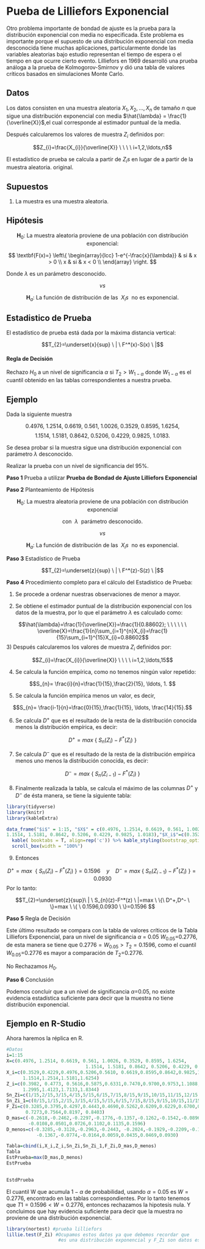 # Pueba de Lilliefors Exponencial 

Otro problema importante de bondad de ajuste es la prueba para la distribución exponencial con media no especificada. Este problema es importante porque el supuesto de una distribución exponencial con media desconocida tiene muchas aplicaciones, particularmente donde las variables aleatorias bajo estudio representan el tiempo de espera o el tiempo en que ocurre cierto evento. 
Lilliefors en 1969 desarrolló una prueba análoga a la prueba de Kolmogorov-Smirnov y dió una tabla de valores críticos basados en simulaciones Monte Carlo. 

## Datos

Los datos consisten en una muestra aleatoria $X_{1},X_{2},\ldots,X_{n}$ de tamaño $n$ que sigue una distribución exponencial con media $\hat{\lambda} = \frac{1}{\overline{X}}$,el cual corresponde al estimador puntual de la media.

Después calcularemos los valores de muestra $Z_{i}$ definidos por:

$$Z_{i}=\frac{X_{i}}{\overline{X}} \ \ \ \ i=1,2,\ldots,n$$

El estadístico de prueba se calcula a partir de $Z_{i}s$ en lugar de a partir de la muestra aleatoria. original.

## Supuestos

1) La muestra es una muestra aleatoria.

## Hipótesis

$$\textbf{H}_0: \ \mbox{La muestra aleatoria proviene de una población con distribución exponencial:}$$

$$
\textbf{F(x)=} \left\{
\begin{array}{lcc}
1-e^{-\frac{x}{\lambda}} & si & x > 0 \\
x & si &  x < 0 \\
\end{array}
\right.
$$

Donde $\lambda$ es un parámetro desconocido.

$$vs$$

$$\textbf{H}_a: \ \mbox{La función de distribución de las} \ \  X_{i}s \ \  \mbox{no es exponencial.}$$


## Estadistico de Prueba

El estadístico de prueba está dada por la máxima distancia vertical:

$$T_{2}=\underset{x}{sup} \ | \ F^*(x)-S(x) \ |$$

#### Regla de Decisión {-}

Rechazo $H_0$ a un nivel de significancia $\alpha$ si $T_{2}> W_{1-\alpha}$ donde $W_{1-\alpha}$ es el cuantil obtenido en las tablas correspondientes a nuestra prueba.


## Ejemplo

Dada la siguiente muestra

$$0.4976,\ 1.2514,\ 0.6619,\ 0.561,\ 1.0026,\ 0.3529,\ 0.8595,\ 1.6254,$$
$$1.1514,\ 1.5181,\ 0.8642,\ 0.5206,\ 0.4229,\ 0.9825,\ 1.0183.$$

Se desea probar si la muestra sigue una distribución exponencial con parámetro $\lambda$ desconocido.

Realizar la prueba con un nivel de significancia del $95\%$.


**Paso 1** Prueba a utilizar **Prueba de Bondad de Ajuste Lilliefors Exponencial**

**Paso 2** Planteamiento de Hipótesis

$$\textbf{H}_0: \ \mbox{La muestra aleatoria proviene de una población con distribución exponencial}$$

$$\mbox{con} \ \  \lambda \ \  \mbox{parámetro desconocido.}$$

$$vs$$

$$\textbf{H}_a: \ \mbox{La función de distribución de las} \ \  X_{i}s \ \  \mbox{no es exponencial.}$$


**Paso 3** Estadístico de Prueba

$$T_{2}=\underset{z}{sup} \ | \ F^*(z)-S(z) \ |$$

**Paso 4** Procedimiento completo para el cálculo del Estadístico de Prueba:

1) Se procede a ordenar nuestras observaciones de menor a mayor.

2) Se obtiene el estimador puntual de la distribución exponencial con los datos de la muestra, por lo que el parámetro $\lambda$ es calculado como:

$$\hat{\lambda}=\frac{1}{\overline{X}}=\frac{1}{0.88602}; \ \ \ \ \ \  \overline{X}=\frac{1}{n}\sum_{i=1}^{n}X_{i}=\frac{1}{15}\sum_{i=1}^{15}X_{i}=0.88602$$
3) Después calcularemos los valores de muestra $Z_{i}$ definidos por:

$$Z_{i}=\frac{X_{i}}{\overline{X}} \ \ \ \ i=1,2,\ldots,15$$

4) Se calcula la función empírica, como no tenemos ningún valor repetido:

$$S_{n}= \frac{i}{n}=\frac{1}{15},\frac{2}{15}, \ldots, 1. $$


5) Se calcula la función empírica menos un valor, es decir,

$$S_{n}= \frac{i-1}{n}=\frac{0}{15},\frac{1}{15}, \ldots, \frac{14}{15}.$$

6) Se calcula $D^+$ que es el resultado de la resta de la distribución conocida menos la  distribución empírica, es decir:


$$D^+= max \ \{ \ S_{n}(Z_{i})-F^*(Z_{i}) \ \}$$


7) Se calcula $D^-$ que es el resultado de la resta de la distribución empírica menos uno menos la distribución conocida, es decir:


$$D^-= max \  \{\ S_{n}(Z_{i-1})-F^*(Z_{i}) \ \}$$

8) Finalmente realizada la tabla, se calcula el máximo de las columnas $D^+$ y $D^-$ de ésta manera, se tiene la siguiente tabla:

```{r echo=FALSE,warning=FALSE,message=FALSE}
library(tidyverse)
library(knitr)
library(kableExtra)

data_frame("$i$" = 1:15, "$X$" = c(0.4976, 1.2514, 0.6619, 0.561, 1.0026, 0.3529, 0.8595, 1.6254,
1.1514, 1.5181, 0.8642, 0.5206, 0.4229, 0.9825, 1.0183),"$X_i$"=c(0.3529,0.4229,0.4976,0.5206,0.5610, 0.6619,0.8595,0.8642,0.9825,1.0026,1.0183,1.1514,1.2514,1.5181,1.6254),"$Z_i=\\frac{X_i}{\\bar{x}}$"=c(0.3982, 0.4773, 0.5616,0.5875,0.6331,0.7470,0.9700,0.9753,1.1088,1.1315,1.1492,1.2995,1.4123,1.7133,1.8344), "$S_n(Z_i)$"=c(1/15,2/15,3/15,4/15,5/15,6/15,7/15,8/15,9/15,10/15,11/15,12/15,13/15,14/15,1), "$S_n(Z_{i-1})$"=c(0/15,1/15,2/15,3/15,4/15,5/15,6/15,7/15,8/15,9/15,10/15,11/15,12/15,13/15,14/15),"$F^*(Z_i)$"=c(0.3285,0.3795,0.4297,0.4443,0.4690,0.5262,0.6209,0.6229,0.6700,0.6774,0.6831,0.7273,0.7564,0.8197, 0.8403),"$D^+=S_n(Z_i)-F^*(Z_i)$"=c(-0.2618,-0.2462,-0.2297,-0.1776,-0.1357,-0.1262,-0.1542,-0.0896,-0.0700, -0.0108,0.0501,0.0726,0.1102,0.1135,0.1596),"$D^-=S_n(Z_{i-1})-F^*(Z_i)$"=c(-0.3285,-0.3128,-0.2963,-0.2443, -0.2024,-0.1929,-0.2209,-0.1562,-0.1367,-0.0774,-0.0164,0.0059,0.0435,0.0469,0.0930)) %>% 
  kable( booktabs = T, align=rep('c')) %>% kable_styling(bootstrap_options = "striped", full_width = F) %>%
  scroll_box(width = "100%")
```

9) Entonces 

$$ D^+= max \ \  \{\ S_{n}(Z_{i})-F^*(Z_{i}) \ \}= 0.1596 \ \ \ \ y\ \ \ \ D^-= max\  \{ \ S_{n}(Z_{i-1})-F^*(Z_{i}) \ \}=0.0930 $$
Por lo tanto:

$$T_{2}=\underset{z}{sup}\ | \ S_{n}(z)-F^*(z) \ |=max \ \{\ D^+,D^- \ \}=max \ \{ \ 0.1596,0.0930 \ \}=0.1596 $$

**Paso 5** Regla de Decisión

Este último resultado se compara con la tabla de valores críticos de la Tabla Lilliefors Exponencial, para un nivel de significancia $\alpha$ = 0.05 $W_{0.05}$=0.2776, de esta manera se tiene que $0.2776 = W_{0.05} > T_{2} = 0.1596$, como el cuantil $W_{0.05}$=0.2776 es mayor a comparación de $T_{2}$=0.2776.

No Rechazamos $H_0$.

**Paso 6** Conclusión

Podemos concluir que a un nivel de significancia $\alpha$=0.05, no existe evidencia estadística suficiente para decir que la muestra no tiene distribución exponencial.


## Ejemplo en R-Studio

Ahora haremos la réplica en R.

```{r}
#Datos
i=1:15
X=c(0.4976, 1.2514, 0.6619, 0.561, 1.0026, 0.3529, 0.8595, 1.6254,
                             1.1514, 1.5181, 0.8642, 0.5206, 0.4229, 0.9825, 1.0183)
X_i=c(0.3529,0.4229,0.4976,0.5206,0.5610, 0.6619,0.8595,0.8642,0.9825,1.0026,1.0183,
      1.1514,1.2514,1.5181,1.6254)
Z_i=c(0.3982, 0.4773, 0.5616,0.5875,0.6331,0.7470,0.9700,0.9753,1.1088,1.1315,1.1492,
      1.2995,1.4123,1.7133,1.8344) 
Sn_Zi=c(1/15,2/15,3/15,4/15,5/15,6/15,7/15,8/15,9/15,10/15,11/15,12/15,13/15,14/15,1)
Sn_Zi_1=c(0/15,1/15,2/15,3/15,4/15,5/15,6/15,7/15,8/15,9/15,10/15,11/15,12/15,13/15,14/15)
F_Zi=c(0.3285,0.3795,0.4297,0.4443,0.4690,0.5262,0.6209,0.6229,0.6700,0.6774,0.6831,
       0.7273,0.7564,0.8197, 0.8403)
D_mas=c(-0.2618,-0.2462,-0.2297,-0.1776,-0.1357,-0.1262,-0.1542,-0.0896,-0.0700,
        -0.0108,0.0501,0.0726,0.1102,0.1135,0.1596)
D_menos=c(-0.3285,-0.3128,-0.2963,-0.2443, -0.2024,-0.1929,-0.2209,-0.1562,
           -0.1367,-0.0774,-0.0164,0.0059,0.0435,0.0469,0.0930)  

Tabla=cbind(i,X_i,Z_i,Sn_Zi,Sn_Zi_1,F_Zi,D_mas,D_menos)                                                                                                                                                      
Tabla
EstPrueba=max(D_mas,D_menos)
EstPrueba
           


```
```{r}
EstdPrueba
```

El cuantil W que acumula $1-\alpha$ de probabilidad, usando $\alpha=0.05$ es $W = 0.2776$, encontrado en las tablas correspondientes. Por lo tanto tenemos que $T1=0.1596 < W=0.2776$, entonces rechazamos la hipotesis nula. Y concluimos que hay evidencia suficiente para decir que la muestra no proviene de una distribución exponencial.

```{r}
library(nortest) #prueba lilliefors
lillie.test(F_Zi) #Ocupamos estos datos ya que debemos recordar que 
                   #es una distribución exponencial y F_Zi son datos estandarizados 
```

